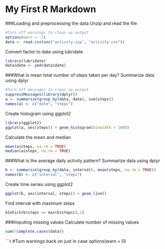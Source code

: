 My First R Markdown
===================
###Loading and preprocessing the data
Unzip and read the file
```r
#Turn off warnings to clean up output
options(warn = -1)
data <- read.csv(unz("activity.zip", "activity.csv"))
```
Convert factor to date using lubridate
```r
library(lubridate)
data$date <- ymd(data$date)
```
###What is mean total number of steps taken per day?
Summarize data using dplyr
```r
#Turn off messages to clean up output
suppressMessages(library(dplyr))
a <- summarize(group_by(data, date), sum(steps))
names(a) <- c("date", "steps")
```
Create histogram using ggplot2
```r
library(ggplot2)
ggplot(a, aes(steps)) + geom_histogram(binwidth = 1000) 
```

Calculate the mean and median
```r
mean(a$steps, na.rm = TRUE)
median(a$steps, na.rm = TRUE)
```
###What is the average daily activity pattern?
Summarize data using dplyr
```r
b <- summarize(group_by(data, interval), mean(steps, na.rm = TRUE))
names(b) <- c("interval", "steps")
```
Create time series using ggplot2
```r
ggplot(b, aes(interval, steps)) + geom_line()
```

Find interval with maximum steps
```r
b[which(b$steps == max(b$steps)),1]
```
###Imputing missing values
Calculate number of missing values
```r
sum(!complete.cases(data))
```

```r
#Turn warnings back on just in case
options(warn = 0)